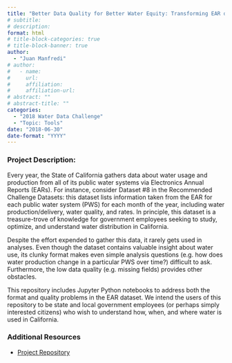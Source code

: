 ```yaml
---
title: "Better Data Quality for Better Water Equity: Transforming EAR data"
# subtitle: 
# description: 
format: html
# title-block-categories: true
# title-block-banner: true
author: 
  - "Juan Manfredi"
# author:
#   - name: 
#     url: 
#     affiliation: 
#     affiliation-url:
# abstract: ""
# abstract-title: ""
categories: 
  - "2018 Water Data Challenge"
  - "Topic: Tools"
date: "2018-06-30"
date-format: "YYYY"
---
```


<!-- COMMENT
## params_NOTUSED-proj_title

#### Year: params_NOTUSED-year

#### Topics: params_NOTUSED-topics

#### Awards: params_NOTUSED-awards

#### Team Members: params_NOTUSED-team_members
UNCOMMENT -->

### Project Description:

Every year, the State of California gathers data about water usage and production from all of its public water systems via Electronics Annual Reports (EARs). For instance, consider Dataset #8 in the Recommended Challenge Datasets: this dataset lists information taken from the EAR for each public water system (PWS) for each month of the year, including water production/delivery, water quality, and rates. In principle, this dataset is a treasure-trove of knowledge for government employees seeking to study, optimize, and understand water distribution in California.

Despite the effort expended to gather this data, it rarely gets used in analyses. Even though the dataset contains valuable insight about water use, its clunky format makes even simple analysis questions (e.g. how does water production change in a particular PWS over time?) difficult to ask. Furthermore, the low data quality (e.g. missing fields) provides other obstacles.

This repository includes Jupyter Python notebooks to address both the format and quality problems in the EAR dataset. We intend the users of this repository to be state and local government employees (or perhaps simply interested citizens) who wish to understand how, when, and where water is used in California.

### Additional Resources

- [Project Repository](https://github.com/waterdatacollaborative/Water-Usage-and-Production)
